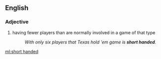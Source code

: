==English==

===Adjective===
{{en-adj|head=[[short]] [[handed]]|-}}

# {{context|poker|lang=en}} having fewer players than are normally involved in a game of that type
#:''With only six players that Texas hold 'em game is '''short handed'''.''

[[ml:short handed]]